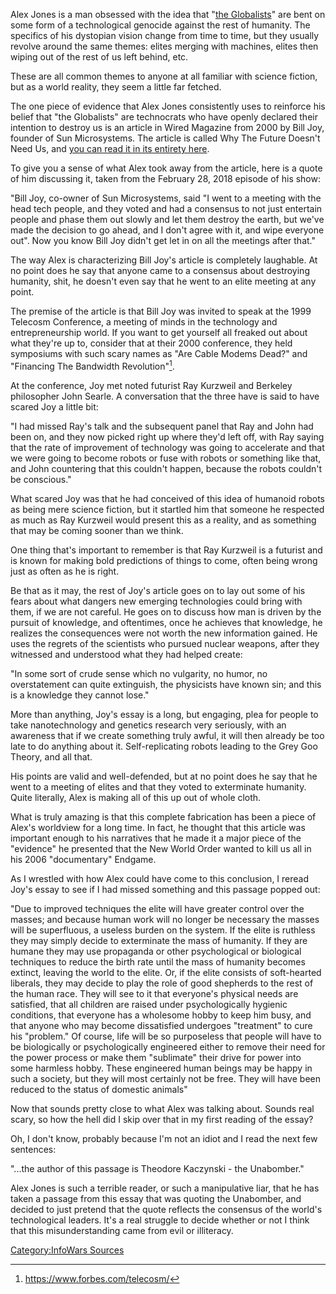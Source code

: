 Alex Jones is a man obsessed with the idea that "[[Globalists|the Globalists]]" are bent on some form of a technological genocide against the rest of humanity. The specifics of his dystopian vision change from time to time, but they usually revolve around the same themes: elites merging with machines, elites then wiping out of the rest of us left behind, etc.

These are all common themes to anyone at all familiar with science fiction, but as a world reality, they seem a little far fetched.

The one piece of evidence that Alex Jones consistently uses to reinforce his belief that "the Globalists" are technocrats who have openly declared their intention to destroy us is an article in Wired Magazine from 2000 by Bill Joy, founder of Sun Microsystems. The article is called Why The Future Doesn't Need Us, and [https://www.wired.com/2000/04/joy-2/ you can read it in its entirety here].

To give you a sense of what Alex took away from the article, here is a quote of him discussing it, taken from the February 28, 2018 episode of his show:

"Bill Joy, co-owner of Sun Microsystems, said "I went to a meeting with the head tech people, and they voted and had a consensus to not just entertain people and phase them out slowly and let them destroy the earth, but we've made the decision to go ahead, and I don't agree with it, and wipe everyone out". Now you know Bill Joy didn't get let in on all the meetings after that."

The way Alex is characterizing Bill Joy's article is completely laughable. At no point does he say that anyone came to a consensus about destroying humanity, shit, he doesn't even say that he went to an elite meeting at any point.

The premise of the article is that Bill Joy was invited to speak at the 1999 Telecosm Conference, a meeting of minds in the technology and entrepreneurship world. If you want to get yourself all freaked out about what they're up to, consider that at their 2000 conference, they held symposiums with such scary names as "Are Cable Modems Dead?" and "Financing The Bandwidth Revolution"<ref>https://www.forbes.com/telecosm/</ref>.

At the conference, Joy met noted futurist Ray Kurzweil and Berkeley philosopher John Searle. A conversation that the three have is said to have scared Joy a little bit:

"I had missed Ray's talk and the subsequent panel that Ray and John had been on, and they now picked right up where they'd left off, with Ray saying that the rate of improvement of technology was going to accelerate and that we were going to become robots or fuse with robots or something like that, and John countering that this couldn't happen, because the robots couldn't be conscious."

What scared Joy was that he had conceived of this idea of humanoid robots as being mere science fiction, but it startled him that someone he respected as much as Ray Kurzweil would present this as a reality, and as something that may be coming sooner than we think.

One thing that's important to remember is that Ray Kurzweil is a futurist and is known for making bold predictions of things to come, often being wrong just as often as he is right.

Be that as it may, the rest of Joy's article goes on to lay out some of his fears about what dangers new emerging technologies could bring with them, if we are not careful. He goes on to discuss how man is driven by the pursuit of knowledge, and oftentimes, once he achieves that knowledge, he realizes the consequences were not worth the new information gained. He uses the regrets of the scientists who pursued nuclear weapons, after they witnessed and understood what they had helped create:

"In some sort of crude sense which no vulgarity, no humor, no overstatement can quite extinguish, the physicists have known sin; and this is a knowledge they cannot lose."

More than anything, Joy's essay is a long, but engaging, plea for people to take nanotechnology and genetics research very seriously, with an awareness that if we create something truly awful, it will then already be too late to do anything about it. Self-replicating robots leading to the Grey Goo Theory, and all that.

His points are valid and well-defended, but at no point does he say that he went to a meeting of elites and that they voted to exterminate humanity. Quite literally, Alex is making all of this up out of whole cloth.

What is truly amazing is that this complete fabrication has been a piece of Alex's worldview for a long time. In fact, he thought that this article was important enough to his narratives that he made it a major piece of the "evidence" he presented that the New World Order wanted to kill us all in his 2006 "documentary" Endgame.

As I wrestled with how Alex could have come to this conclusion, I reread Joy's essay to see if I had missed something and this passage popped out:

"Due to improved techniques the elite will have greater control over the masses; and because human work will no longer be necessary the masses will be superfluous, a useless burden on the system. If the elite is ruthless they may simply decide to exterminate the mass of humanity. If they are humane they may use propaganda or other psychological or biological techniques to reduce the birth rate until the mass of humanity becomes extinct, leaving the world to the elite. Or, if the elite consists of soft-hearted liberals, they may decide to play the role of good shepherds to the rest of the human race. They will see to it that everyone's physical needs are satisfied, that all children are raised under psychologically hygienic conditions, that everyone has a wholesome hobby to keep him busy, and that anyone who may become dissatisfied undergoes "treatment" to cure his "problem." Of course, life will be so purposeless that people will have to be biologically or psychologically engineered either to remove their need for the power process or make them "sublimate" their drive for power into some harmless hobby. These engineered human beings may be happy in such a society, but they will most certainly not be free. They will have been reduced to the status of domestic animals"

Now that sounds pretty close to what Alex was talking about. Sounds real scary, so how the hell did I skip over that in my first reading of the essay?

Oh, I don't know, probably because I'm not an idiot and I read the next few sentences:

"...the author of this passage is Theodore Kaczynski - the Unabomber."

Alex Jones is such a terrible reader, or such a manipulative liar, that he has taken a passage from this essay that was quoting the Unabomber, and decided to just pretend that the quote reflects the consensus of the world's technological leaders. It's a real struggle to decide whether or not I think that this misunderstanding came from evil or illiteracy.

[[Category:InfoWars Sources]]
